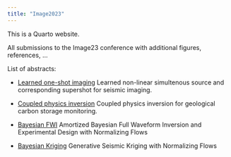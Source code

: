 ```yaml
---
title: "Image2023"
---
```


This is a Quarto website.

All submissions to the Image23 conference with additional figures, references, ...


List of abstracts:
   
- [Learned one-shot imaging](OneShot/abstract.qmd) Learned non-linear simultenous source and corresponding supershot for seismic imaging.

- [Coupled physics inversion](yin2023IMAGEend2end/abstract.qmd) Coupled physics inversion for geological carbon storage monitoring.

- [Bayesian FWI](BayesianFWI/abstract.qmd) Amortized Bayesian Full Waveform Inversion and Experimental Design with Normalizing Flows

- [Bayesian Kriging](BayesianFWI/abstract.qmd) Generative Seismic Kriging with Normalizing Flows

